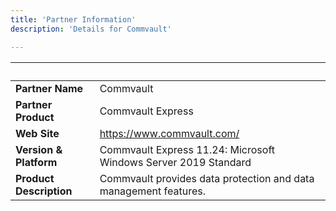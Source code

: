 ```yaml
---
title: 'Partner Information'
description: 'Details for Commvault'

---
```

| &nbsp;     | &nbsp; |
| ----------- | ----------- |
| **Partner Name**      | Commvault       |
| **Partner Product**   |  Commvault Express       |
| **Web Site**      |    https://www.commvault.com/   |
| **Version & Platform**   |  Commvault Express 11.24: Microsoft Windows Server 2019 Standard      |
| **Product Description**      |  Commvault provides data protection and data management features.     |
